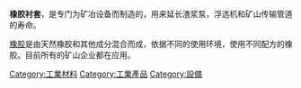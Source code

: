 '''橡胶衬套'''，是专门为矿冶设备而制造的，用来延长渣浆泵，浮选机和矿山传输管道的寿命。

[[橡胶|橡胶]]是由天然橡胶和其他成分混合而成，依据不同的使用环境，使用不同配方的橡胶。目前所有的矿山企业都在应用。

{{工業小作品}}
[[Category:工業材料|Category:工業材料]]
[[Category:工業產品|Category:工業產品]]
[[Category:設備|Category:設備]]